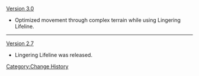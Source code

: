 [[Version 3.0]]
* Optimized movement through complex terrain while using Lingering Lifeline.
----
[[Version 2.7]]
* Lingering Lifeline was released.
<noinclude>[[Category:Change History]]</noinclude>